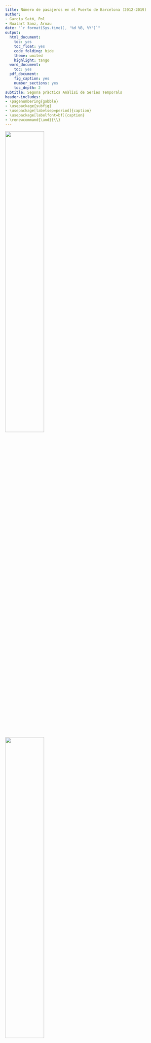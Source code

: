 ```yaml
---
title: Número de pasajeros en el Puerto de Barcelona (2012-2019)
author:
- Garcia Sató, Pol
- Nualart Sanz, Arnau
date: "`r format(Sys.time(), '%d %B, %Y')`"
output:
  html_document:
    toc: yes
    toc_float: yes
    code_folding: hide
    theme: united
    highlight: tango
  word_document:
    toc: yes
  pdf_document:
    fig_caption: yes
    number_sections: yes
    toc_depth: 2
subtitle: Segona pràctica Anàlisi de Series Temporals
header-includes:
- \pagenumbering{gobble}
- \usepackage{subfig}
- \usepackage[labelsep=period]{caption}
- \usepackage[labelfont=bf]{caption}
- \renewcommand{\and}{\\}
---
```


```{=tex}
\renewcommand{\contentsname}{Índex}
\renewcommand{\figurename}{Figura}
\renewcommand{\tablename}{Taula}
```
\captionsetup{width=.75\textwidth}

\vspace{120mm}

<left> 
![](C:/Users/polgs/Desktop/Grau estadística UB/4rt de carrera/1er Quadrimestre/AnalisisSeriesTemporals/Entrega2/Imatges/ub.png){width="50%"}

</left> <right> 
![](C:/Users/polgs/Desktop/Grau estadística UB/4rt de carrera/1er Quadrimestre/AnalisisSeriesTemporals/Entrega2/Imatges/upc.png){width="50%"}
</right>

\newpage

```{=tex}
\begin{center}
El objetivo de este informe es ver el comportamiento del número de pasajeros en el puerto de Barcelona durante los años 2012 - 2019 y hacer una predicción para el período 2020 - 2022 si no se tuvieran en cuenta los efectos causados por la pandemia del SARS-CoV-2. 

Se observa que los datos presentan tendencia creciente y estacionalidad multiplicativa. Es decir, con el paso de los años la demanda fue aumentando. Además, hay un claro patrón estacional que muestra que en los meses de verano el número es superior a los meses de otoño e invierno. 

En cuanto a la predicción, la demanda sigue aumentando de manera multiplicativa y siguiendo el mismo patrón estacional. 
\end{center}
```
\pagebreak

\tableofcontents

\pagebreak

# Introducció

## Descripción del entorno y el problema - motivación del trabajo

Desde el estallido de la pandemia del SARS-CoV-2 las preferencias de la población respecto a sus destinos vacacionales parecen haber cambiado. Actualmente, los viajeros están más interesados en lugares naturales, al aire libre, debido a que en la época del confinamiento mucha parte de la población se sintió agobiada dentro de sus hogares. Adicionalmente, los españoles se han centrado en un turismo nacional debido a la situación de crisis sanitaria que estamos viviendo. Así pues, el número de pasajeros en el Puerto de Barcelona puede haber disminuido drásticamente ya que los cruceros son espacios cerrados y suelen ser vacaciones internacionales.

El objetivo principal de este informe es ver cuál era el comportamiento del número de pasajeros en el Puerto de Barcelona, ya sean de cruceros como de ferris, en los años anteriores a la pandemia. De esta manera se podrá ver de manera correcta la tendencia creciente que se tenía antes de la crisis sin tener en cuenta la posible caída debida a la pandemia.

Para la elección de los años analizados, se ha evitado estudiar aquellos momentos temporales en los que había un factor condicionante. Por tanto, los datos tomados dejan fuera la crisis económica del 2008 y la pandemia del 2020. También tendremos en cuenta que a principios del 2012 hubo el desastre de la naviera italiana Costa Concordia con 32 muertos, lo cual hizo que hubiera un descenso significativo en el número de pasajeros en los cruceros del Mediterráneo. Teniendo esto en cuenta, solo se han seleccionado los datos mensuales pertenecientes al espacio temporal comprendido entre 2012 y 2019, ambos períodos incluidos.

\medskip

## Definición precisa de la variable

La variable a estudiar es el número de pasajeros que llegan al Puerto de Barcelona durante el periodo ya comentado anteriormente. Cabe destacar que esta variable recoge tanto el número de llegadas internas (nacionales) como externas (internacionales).

## Descripción de la fuente de información

Los datos han sido extraídos de los casos propuestos del repositorio que precisamos en el CV de la UB. Provienen de la web del Ministerio del Fomento (http://www.fomento.gob.es) en el apartado Ministerio de Fomento / Marítimo / Información Estadística y corresponden al número de pasajeros que llegan al Puerto de Barcelona.

## Resumen de la estructura del trabajo 

El estudio sigue el siguiente esquema:

- _Aplicación empírica_

En este apartado se observan cuáles son las características principales de la serie (media, varianza, tendencia, estacionalidad, residuos,. . . ). Es decir, se analiza descriptivamente la serie para así tener un conocimiento previo de los datos.

- _Metodología de alisado_

A partir del análisis realizado en el apartado anterior se decide qué tipo de serie se ajusta mejor a nuestros datos. A partir de aquí, se hace una predicción para observar cuál sería el número de viajeros en alojamientos rurales en los próximos años si no existiera ningún factor condicionante que actuará como brecha, en el caso expuesto, si no existiera la pandemia del Covid-19. 

\medskip

# Aplicación empírica
## Análisis descriptivo de la serie

El análisis descriptivo de los datos seleccionados comenzará con una herramienta visual, un gráfico que permitirá observar la distribución de éstos a lo largo de los 8 años estudiados. 
El gráfico temporal tiene la siguiente forma:

```r
knitr::opts_chunk$set(
	echo = TRUE,
	message = FALSE,
	warning = FALSE
)
```

```r
serie=window(ts(read.table("pasajebcn.dat"),start=1997,freq=12),start=2009)

plot(serie, main = "Ocupacion en alojamientos de turismo rural en España")
abline(v = 2009:2019, col = 4, lty = 3)
```

Como ya se explicó con detalle en la práctica 1, la serie estudiada presenta una tendencia creciente y una estacionalidad multiplicativa de orden s = 12. 

## Identificación del modelo
### Transformación de la serie temporal en una serie estacionaria

Para poder trabajar con los datos de una forma más estable es necesario que la serie estudiada sea estacionaria. ¿Qué requisitos tiene que cumplir para conseguirlo? Varianza constante, que no exista la componente estacional y que presente media constante. Se procede a estudiar dichos aspectos:



